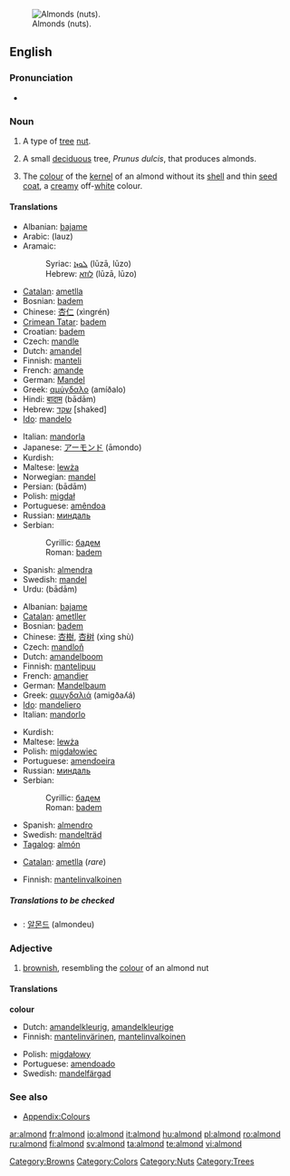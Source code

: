 [[Image:Almonds th.jpg|thumb|right|Almonds (nuts).]]
==English==

===Pronunciation===
* {{audio|en-us-almond.ogg|Audio (US)}}

===Noun===
{{en-noun|s|-}}

# {{countable}} A type of [[tree]] [[nut]].
# {{countable}} A small [[deciduous]] tree, ''Prunus dulcis'', that produces almonds.
# {{context|countable|uncountable}} The [[colour]] of the [[kernel]] of an almond without its [[shell]] and thin [[seed coat]], a [[creamy]] off-[[white]] colour.

<!-- Maybe somebody would like to add a colour patch? There is one that I have moved to talk, but the colour is completely wrong-->

====Translations====
{{trans-top|nut}}
* Albanian: [[bajame]]
* Arabic: {{Arab|[[لوز]]}} (lauz) {{m}}
* Aramaic:
*: Syriac: [[ܠܘܙܐ]] (lūzā, lūzo) {{c}}
*: Hebrew: [[לוזא]] (lūzā, lūzo) {{c}}
* [[Catalan]]: [[ametlla]]
* Bosnian: [[badem#Bosnian|badem]] {{m}}
* Chinese: [[杏仁]] (xìngrén)
* [[Crimean Tatar]]: [[badem#Crimean Tatar|badem]]
* Croatian: [[badem]] {{m}}
* Czech: [[mandle]] {{f}}
* Dutch: [[amandel]] {{f}}
* Finnish: [[manteli]]
* French: [[amande]] {{f}}
* German: [[Mandel]] {{f}}
* Greek: [[αμύγδαλο]] (amíðalo) {{n}}
* Hindi: [[बादाम]] (bādām)
* Hebrew: [[שקד]] [shaked] {{m}}
* [[Ido]]: [[mandelo]]
{{trans-mid}}
* Italian: [[mandorla]] {{f}}
* Japanese: [[アーモンド]] (āmondo)
* Kurdish: {{KUchar|[[باده‌م]]}}
* Maltese: [[lewża]] {{f}}
* Norwegian: [[mandel]] {{m}}
* Persian: {{FAchar|[[بادام]]}} (bādām)
* Polish: [[migdał]] {{m}}
* Portuguese: [[amêndoa]] {{f}}
* Russian: [[миндаль]] {{m}}
* Serbian:
*: Cyrillic: [[бадем#Serbian|бадем]] {{m}}
*: Roman: [[badem#Serbian|badem]] {{m}}
* Spanish: [[almendra]] {{f}}
* Swedish: [[mandel]] {{c}}
* Urdu: {{URchar|[[بادام]]}} (bādām)
{{trans-bottom}}

{{trans-top|tree}}
* Albanian: [[bajame]]
* [[Catalan]]: [[ametller]] {{m}}
* Bosnian: [[badem#Bosnian|badem]] {{m}}
* Chinese: [[杏樹]], [[杏树]] (xìng shù)
* Czech: [[mandloň]] {{f}}
* Dutch: [[amandelboom]] {{m}}
* Finnish: [[mantelipuu]]
* French: [[amandier]] {{m}}
* German: [[Mandelbaum]] {{m}}
* Greek: [[αμυγδαλιά]] (amigðaʎá) {{f}}
* [[Ido]]: [[mandeliero]]
* Italian: [[mandorlo]] {{m}}
{{trans-mid}}
* Kurdish: {{KUchar|[[داری چوالا]]}}
* Maltese: [[lewża]] {{f}}
* Polish: [[migdałowiec]] {{m}}
* Portuguese: [[amendoeira]] {{f}}
* Russian: [[миндаль]] {{m}}
* Serbian:
*: Cyrillic: [[бадем#Serbian|бадем]] {{m}}
*: Roman: [[badem#Serbian|badem]] {{m}}
* Spanish: [[almendro]] {{m}}
* Swedish: [[mandelträd]] {{n}}
* [[Tagalog]]: [[almón]]
{{trans-bottom}}

{{trans-top|colour}}
* [[Catalan]]: [[ametlla]] (''rare'')
{{trans-mid}}
* Finnish: [[mantelinvalkoinen]]
{{trans-bottom}}

=====Translations to be checked=====
{{checktrans}}
<!--Remove this section once all of the translations below have been moved into the tables above.-->
* {{ttbc|Korean}}: [[알몬드]] (almondeu)

===Adjective===
{{en-adj-more}}

# <!--DefD--> [[brownish]], resembling the [[colour]] of an almond nut

====Translations====
<!--DefD-->'''colour'''
{{top}}
* Dutch: [[amandelkleurig]], [[amandelkleurige]]
* Finnish: [[mantelinvärinen]], [[mantelinvalkoinen]]
{{mid}}
* Polish: [[migdałowy]]
* Portuguese: [[amendoado]]
* Swedish: [[mandelfärgad]]
{{bottom}}

===See also===
* [[Wiktionary_Appendix:Colours|Appendix:Colours]]

[[Category:Browns]]
[[Category:Colors]]
[[Category:Nuts]]
[[Category:Trees]]

[[ar:almond]]
[[fr:almond]]
[[io:almond]]
[[it:almond]]
[[hu:almond]]
[[pl:almond]]
[[ro:almond]]
[[ru:almond]]
[[fi:almond]]
[[sv:almond]]
[[ta:almond]]
[[te:almond]]
[[vi:almond]]